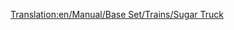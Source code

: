 [[Translation:en/Manual/Base Set/Trains/Sugar Truck]]
{{en/Manual/Base Set/Trains/Trains Carriages new|Picture=[[File:en/Manual/Base Set/Trains/Sugartruck.png]]
|NormalCost=£1,031 ($2,062)
|NormalWeight=19 / 49 t
|NormalCapacity=30 tonnes of sugar
|MonoCost="
|MonoWeight=19 / 54 t
|MonoCapacity=35 tonnes of sugar
|MagCost="
|MagWeight=19 / 56 t
|MagCapacity=37 tonnes of sugar
|Description=Moves sugar between the Sugar Mine and the Sweet Factory.
}}